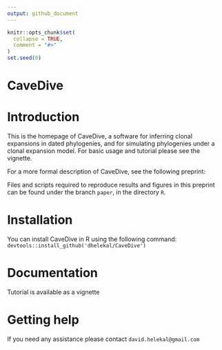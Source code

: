 ```yaml
---
output: github_document
---
```


<!-- README.md is generated from README.Rmd. Please edit that file -->

```r
knitr::opts_chunk$set(
  collapse = TRUE,
  comment = "#>"
)
set.seed(0)
```
# CaveDive

# Introduction

This is the homepage of CaveDive, a software for inferring clonal expansions in dated phylogenies, and for simulating phylogenies under a clonal expansion model. For basic usage and tutorial please see the vignette. 

For a more formal description of CaveDive, see the following preprint:

Files and scripts required to reproduce results and figures in this preprint can be found under the branch `paper`, in the directory `R`.

# Installation

You can install CaveDive in R using the following command:
`devtools::install_github('dhelekal/CaveDive')`

# Documentation

Tutorial is available as a vignette


# Getting help

If you need any assistance please contact `david.helekal@gmail.com`

